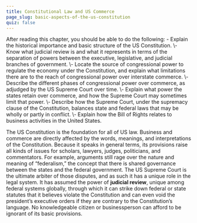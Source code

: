 ```yaml
---
title: Constitutional Law and US Commerce
page_slug: basic-aspects-of-the-us-constitution
quiz: false
---
```

<div className="content-chunk" data-subsection-id = "Introduction-54pt">
<Info title="LEARNING OBJECTIVES">After reading this chapter, you should be able to do the following: - Explain the historical importance and basic structure of the US Constitution.  
\- Know what judicial review is and what it represents in terms of the separation of powers between the executive, legislative, and judicial branches of government.  
\- Locate the source of congressional power to regulate the economy under the Constitution, and explain what limitations there are to the reach of congressional power over interstate commerce.  
\- Describe the different phases of congressional power over commerce, as adjudged by the US Supreme Court over time.  
\- Explain what power the states retain over commerce, and how the Supreme Court may sometimes limit that power.  
\- Describe how the Supreme Court, under the supremacy clause of the Constitution, balances state and federal laws that may be wholly or partly in conflict.  
\- Explain how the Bill of Rights relates to business activities in the United States.</Info>

The US Constitution is the foundation for all of US law. Business and commerce are directly affected by the words, meanings, and interpretations of the Constitution. Because it speaks in general terms, its provisions raise all kinds of issues for scholars, lawyers, judges, politicians, and commentators. For example, arguments still rage over the nature and meaning of “federalism,” the concept that there is shared governance between the states and the federal government. The US Supreme Court is the ultimate arbiter of those disputes, and as such it has a unique role in the legal system. It has assumed the power of **judicial review**, unique among federal systems globally, through which it can strike down federal or state statutes that it believes violate the Constitution and can even void the president’s executive orders if they are contrary to the Constitution’s language. No knowledgeable citizen or businessperson can afford to be ignorant of its basic provisions.
</div>
